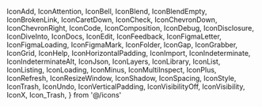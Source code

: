   IconAdd,
  IconAttention,
  IconBell,
  IconBlend,
  IconBlendEmpty,
  IconBrokenLink,
  IconCaretDown,
  IconCheck,
  IconChevronDown,
  IconChevronRight,
  IconCode,
  IconComposition,
  IconDebug,
  IconDisclosure,
  IconDiveInto,
  IconDocs,
  IconEdit,
  IconFeedback,
  IconFigmaLetter,
  IconFigmaLoading,
  IconFigmaMark,
  IconFolder,
  IconGap,
  IconGrabber,
  IconGrid,
  IconHelp,
  IconHorizontalPadding,
  IconImport,
  IconIndeterminate,
  IconIndeterminateAlt,
  IconJson,
  IconLayers,
  IconLibrary,
  IconList,
  IconListing,
  IconLoading,
  IconMinus,
  IconMultiInspect,
  IconPlus,
  IconRefresh,
  IconResizeWindow,
  IconShadow,
  IconSpacing,
  IconStyle,
  IconTrash,
  IconUndo,
  IconVerticalPadding,
  IconVisibilityOff,
  IconVisibility,
  IconX,
  Icon_Trash,
} from '@/icons'

<Meta title='Icons'/>

<Canvas>
  <Story name='IconAdd'>
    <IconAdd />
  </Story>
  <Story name='IconAttention'>
    <IconAttention />
  </Story>
  <Story name='IconBell'>
    <IconBell />
  </Story>
  <Story name='IconBlend'>
    <IconBlend />
  </Story>
  <Story name='IconBlendEmpty'>
    <IconBlendEmpty />
  </Story>
  <Story name='IconBrokenLink'>
    <IconBrokenLink />
  </Story>
  <Story name='IconCaretDown'>
    <IconCaretDown />
  </Story>
  <Story name='IconCheck'>
    <IconCheck />
  </Story>
  <Story name='IconChevronDown'>
    <IconChevronDown />
  </Story>
  <Story name='IconChevronRight'>
    <IconChevronRight />
  </Story>
  <Story name='IconCode'>
    <IconCode />
  </Story>
  <Story name='IconComposition'>
    <IconComposition />
  </Story>
  <Story name='IconDebug'>
    <IconDebug />
  </Story>
  <Story name='IconDisclosure'>
    <IconDisclosure />
  </Story>
  <Story name='IconDiveInto'>
    <IconDiveInto />
  </Story>
  <Story name='IconDocs'>
    <IconDocs />
  </Story>
  <Story name='IconEdit'>
    <IconEdit />
  </Story>
  <Story name='IconFeedback'>
    <IconFeedback />
  </Story>
  <Story name='IconFigmaLetter'>
    <IconFigmaLetter />
  </Story>
  <Story name='IconFigmaLoading'>
    <IIconFigmaLoading />
  </Story>
  <Story name='IconFigmaMark'>
    <IconFigmaMark />
  </Story>
  <Story name='IconFolder'>
    <IconFolder />
  </Story>
  <Story name='IconGap'>
    <IconGap />
  </Story>
  <Story name='IconGrabber'>
    <IconGrabber />
  </Story>
  <Story name='IconGrid'>
    <IconGrid />
  </Story>
  <Story name='IconHelp'>
    <IconHelp />
  </Story>
  <Story name='IconHorizontalPadding'>
    <IconHorizontalPadding />
  </Story>
  <Story name='IconImport'>
    <IconImport />
  </Story>
  <Story name='IconIndeterminate'>
    <IconIndeterminate />
  </Story>
  <Story name='IconIndeterminateAlt'>
    <IconIndeterminateAlt />
  </Story>
  <Story name='IconLibrary'>
    <IconLibrary />
  </Story>
  <Story name='IconList'>
    <IconList />
  </Story>
  <Story name='IconLoading'>
    <IconLoading />
  </Story>
  <Story name='IconMinus'>
    <IconMinus />
  </Story>
  <Story name='IconMultiInspect'>
    <IconMultiInspect />
  </Story>
  <Story name='IconPlus'>
    <IconPlus />
  </Story>
  <Story name='IconRefresh'>
    <IconRefresh />
  </Story>
  <Story name='IconResizeWindow'>
    <IconResizeWindow />
  </Story>
  <Story name='IconShadow'>
    <IconShadow />
  </Story>
  <Story name='IconSpacing'>
    <IconSpacing />
  </Story>
  <Story name='IconStyle'>
    <IconStyle />
  </Story>
  <Story name='IconTrash'>
    <IconTrash />
  </Story>
  <Story name='IconUndo'>
    <IconUndo />
  </Story>
  <Story name='IconVerticalPadding'>
    <IconVerticalPadding />
  </Story>
  <Story name='IconVisibilityOff'>
    <IconVisibilityOff />
  </Story>
  <Story name='IconVisibility'>
    <IconVisibility />
  </Story>
  <Story name='Icon_Trash'>
    <Icon_Trash />
  </Story>
  <Story name='IconX'>
    <IconX />
  </Story>
</Canvas>